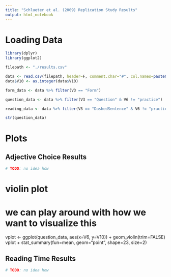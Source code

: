 ```yaml
---
title: "Schlueter et al. (2009) Replication Study Results"
output: html_notebook
---
```


# Loading Data

```r
library(dplyr)
library(ggplot2)

filepath <- "./results.csv"

data <- read.csv(filepath, header=F, comment.char="#", col.names=paste0("V", 1:12), stringsAsFactors=F, na.strings = "NULL")
data$V10 <- as.integer(data$V10)

form_data <- data %>% filter(V3 == "Form")

question_data <- data %>% filter(V3 == "Question" & V6 != "practice")

reading_data <- data %>% filter(V3 == "DashedSentence" & V6 != "practice")

str(question_data)
```

# Plots

## Adjective Choice Results

```r
# TODO: no idea how  
```

# violin plot
# we can play around with how we want to visualize this

vplot <- ggplot(question_data, aes(x=V6, y=V10)) + 
  geom_violin(trim=FALSE)
vplot + stat_summary(fun=mean, geom="point", shape=23, size=2)



## Reading Time Results
```r
# TODO: no idea how
```
